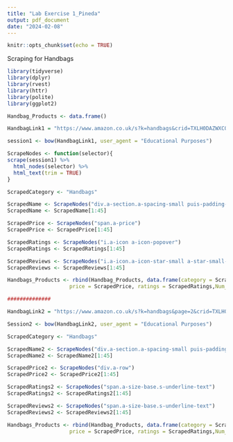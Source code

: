 ```yaml
---
title: "Lab Exercise 1_Pineda"
output: pdf_document
date: "2024-02-08"
---
```


```r
knitr::opts_chunk$set(echo = TRUE)
```

Scraping for Handbags

```r

library(tidyverse)
library(dplyr)
library(rvest)
library(httr)
library(polite)
library(ggplot2)

Handbag_Products <- data.frame()

HandbagLink1 = "https://www.amazon.co.uk/s?k=handbags&crid=TXLH0DAZWXCO&qid=1708264736&sprefix=handbags%2Caps%2C399&ref=sr_pg_1"

session1 <- bow(HandbagLink1, user_agent = "Educational Purposes")

ScrapeNodes <- function(selector){
scrape(session1) %>%
  html_nodes(selector) %>%
  html_text(trim = TRUE)
}

ScrapedCategory <- "Handbags"

ScrapedName <- ScrapeNodes("div.a-section.a-spacing-small puis-padding-left-small.puis-padding-right-small")
ScrapedName <- ScrapedName[1:45]

ScrapedPrice <- ScrapeNodes("span.a-price")
ScrapedPrice <- ScrapedPrice[1:45]

ScrapedRatings <- ScrapeNodes("i.a-icon a-icon-popover")
ScrapedRatings <- ScrapedRatings[1:45]

ScrapedReviews <- ScrapeNodes("i.a-icon.a-icon-star-small a-star-small-4.aok-align-bottom")
ScrapedReviews <- ScrapedReviews[1:45]

Handbags_Products <- rbind(Handbag_Products, data.frame(category = ScrapedCategory,name = ScrapedName,
                    price = ScrapedPrice, ratings = ScrapedRatings,Num_of_reviews = ScrapedReviews))

##############

HandbagLink2 = "https://www.amazon.co.uk/s?k=handbags&page=2&crid=TXLH0DAZWXCO&qid=1708264709&sprefix=handbags%2Caps%2C399&ref=sr_pg_1"

Session2 <- bow(HandbagLink2, user_agent = "Educational Purposes")

ScrapedCategory <- "Handbags" 

ScrapedName2 <- ScrapeNodes("div.a-section.a-spacing-small puis-padding-left-small.puis-padding-right-small")
ScrapedName2 <- ScrapedName2[1:45]

ScrapedPrice2 <- ScrapeNodes("div.a-row")
ScrapedPrice2 <- ScrapedPrice2[1:45]

ScrapedRatings2 <- ScrapeNodes("span.a-size-base.s-underline-text")
ScrapedRatings2 <- ScrapedRatings2[1:45]

ScrapedReviews2 <- ScrapeNodes("span.a-size-base.s-underline-text")
ScrapedReviews2 <- ScrapedReviews2[1:45]

Handbags_Products <- rbind(Handbag_Products, data.frame(category = ScrapedCategory,name = ScrapedName,
                    price = ScrapedPrice, ratings = ScrapedRatings,Num_of_reviews = ScrapedReviews))
```


